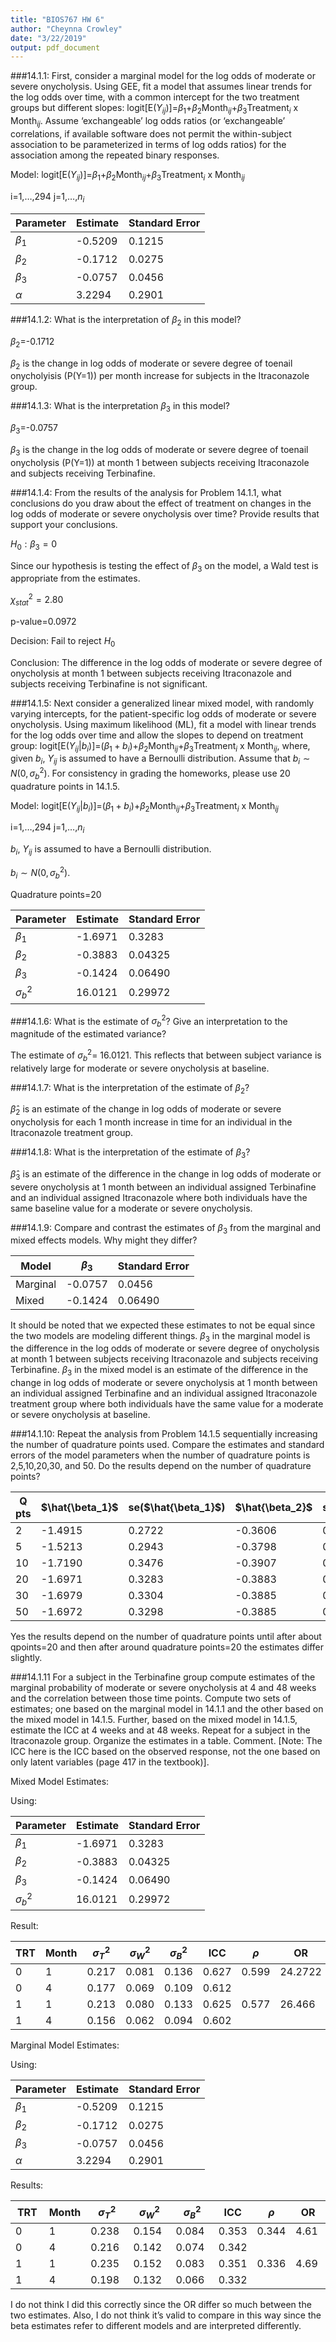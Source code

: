 ```yaml
---
title: "BIOS767 HW 6"
author: "Cheynna Crowley"
date: "3/22/2019"
output: pdf_document
---
```



###14.1.1: First, consider a marginal model for the log odds of moderate or severe onycholysis. Using GEE, fit a model that assumes linear trends for the log odds over time, with a common intercept for the two treatment groups but different slopes: logit[E($Y_{ij}$)]=$\beta_1$+$\beta_2$Month$_{ij}$+$\beta_3$Treatment$_i$ x Month$_{ij}$. Assume 'exchangeable' log odds ratios (or 'exchangeable' correlations, if available software does not permit the within-subject association to be parameterized in terms of log odds ratios) for the association among the repeated binary responses.

Model: logit[E($Y_{ij}$)]=$\beta_1$+$\beta_2$Month$_{ij}$+$\beta_3$Treatment$_i$ x Month$_{ij}$

i=1,...,294 j=1,...,$n_i$

|Parameter | Estimate | Standard Error |
|----------|----------|----------------|
| $\beta_1$| -0.5209  | 0.1215         |
| $\beta_2$| -0.1712  | 0.0275         |
|$\beta_3$ | -0.0757  | 0.0456         |
| $\alpha$ | 3.2294   | 0.2901         |

###14.1.2: What is the interpretation of $\beta_2$ in this model?

$\beta_2$=-0.1712 

$\beta_2$ is the change in log odds of moderate or severe degree of toenail onycholyisis (P(Y=1)) per month increase for subjects in the Itraconazole group. 

###14.1.3: What is the interpretation $\beta_3$ in this model?

$\beta_3$=-0.0757  

$\beta_3$ is the change in the log odds of moderate or severe degree of toenail onycholysis (P(Y=1)) at month 1 between subjects receiving Itraconazole and subjects receiving Terbinafine.

###14.1.4: From the results of the analysis for Problem 14.1.1, what conclusions do you draw about the effect of treatment on changes in the log odds of moderate or severe onycholysis over time? Provide results that support your conclusions.

$H_0:\beta_3=0$

Since our hypothesis is testing the effect of $\beta_3$ on the model, a Wald test is appropriate from the estimates.

$\chi_{stat}^2=2.80$

p-value=0.0972

Decision: Fail to reject $H_0$

Conclusion: The difference in the log odds of moderate or severe degree of onycholysis at month 1 between subjects receiving Itraconazole and subjects receiving Terbinafine is not significant. 

###14.1.5: Next consider a generalized linear mixed model, with randomly varying intercepts, for the patient-specific log odds of moderate or severe onycholysis. Using maximum likelihood (ML), fit a model with linear trends for the log odds over time and allow the slopes to depend on treatment group: logit[E($Y_{ij}|b_i$)]=($\beta_1+b_i$)+$\beta_2$Month$_{ij}$+$\beta_3$Treatment$_i$ x Month$_{ij}$, where, given $b_i$, $Y_{ij}$ is assumed to have a Bernoulli distribution. Assume that $b_i \sim N(0,\sigma_b^2).$ For consistency in grading the homeworks, please use 20 quadrature points in 14.1.5.

Model: logit[E($Y_{ij}|b_i$)]=($\beta_1+b_i$)+$\beta_2$Month$_{ij}$+$\beta_3$Treatment$_i$ x Month$_{ij}$

i=1,...,294 j=1,...,$n_i$

$b_i$, $Y_{ij}$ is assumed to have a Bernoulli distribution.

$b_i \sim N(0,\sigma_b^2).$

Quadrature points=20

|Parameter     | Estimate | Standard Error |
|--------------|----------|----------------|
| $\beta_1$    | -1.6971  | 0.3283         |
| $\beta_2$    | -0.3883  | 0.04325        |
|$\beta_3$     | -0.1424  | 0.06490        |
| $\sigma^2_b$ | 16.0121  | 0.29972        |


###14.1.6: What is the estimate of $\sigma_b^2$? Give an interpretation to the magnitude of the estimated variance?

The estimate of $\sigma^2_b$= 16.0121. This reflects that between subject variance is relatively large for moderate or severe onycholysis at baseline.

###14.1.7: What is the interpretation of the estimate of $\beta_2$?

$\hat{\beta}_2$ is an estimate of the change in log odds of moderate or severe onycholysis for each 1 month increase in time for an individual in the Itraconazole treatment group.

###14.1.8: What is the interpretation of the estimate of $\beta_3$?

$\hat{\beta}_3$ is an estimate of the difference in the change in log odds of moderate or severe onycholysis at 1 month between an individual assigned Terbinafine and an individual assigned Itraconazole where both individuals have the same baseline value for a moderate or severe onycholysis.

###14.1.9: Compare and contrast the estimates of $\beta_3$ from the marginal and mixed effects models. Why might they differ?

|Model     | $\beta_3$| Standard Error |
|----------|----------|----------------|
| Marginal | -0.0757  | 0.0456         |
| Mixed    | -0.1424  | 0.06490        |

It should be noted that we expected these estimates to not be equal since the two models are modeling different things. $\beta_3$ in the marginal model is the difference in the log odds of moderate or severe degree of onycholysis at month 1 between subjects receiving Itraconazole and subjects receiving Terbinafine. $\beta_3$ in the mixed model is an estimate of the difference in the change in log odds of moderate or severe onycholysis at 1 month between an individual assigned Terbinafine and an individual assigned Itraconazole treatment group where both individuals have the same value for a moderate or severe onycholysis at baseline. 


###14.1.10: Repeat the analysis from Problem 14.1.5 sequentially increasing the number of quadrature points used. Compare the estimates and standard errors of the model parameters when the number of quadrature points is 2,5,10,20,30, and 50. Do the results depend on the number of quadrature points?

| Q pts  | $\hat{\beta_1}$ | se($\hat{\beta_1}$) | $\hat{\beta_2}$ | se($\hat{\beta_2}$) | $\hat{\beta_3}$ | se($\hat{\beta_3}$) | $\hat{\sigma_b}$ | se($\hat{\sigma_b}$)|  
|--------|-----------------|---------------------|-----------------|---------------------|-----------------|---------------------|------------------|---------------------|
|  2     | -1.4915         | 0.2722              |-0.3606          | 0.03961             | -0.1303         | 0.05892             |10.5305           | 1.6140              | 
|  5     |-1.5213          |0.2943               |-0.3798          |0.04224              |-0.1387          |0.06287              |13.6155           |2.4833               |
|  10    | -1.7190         |0.3476               |-0.3907          |0.04380              |-0.1432          |0.06535              |16.4887           |3.4316               |
|  20    | -1.6971         |0.3283               |-0.3883          |0.04325              |-0.1424          |0.06490              |16.0121           |2.9972               |
|  30    |-1.6979          |0.3304               |-0.3885          |0.04332              |-0.1424          |0.06494              |16.0468           |3.0525               |
|  50    |-1.6972          |0.3298               |-0.3885          |0.04330              |-0.1424          |0.06493              |16.0349           |3.0395               |



Yes the results depend on the number of quadrature points until after about qpoints=20 and then after around quadrature points=20 the estimates differ slightly.


###14.1.11 For a subject in the Terbinafine group compute estimates of the marginal probability of moderate or severe onycholysis at 4 and 48 weeks and the correlation between those time points. Compute two sets of estimates; one based on the marginal model in 14.1.1 and the other based on the mixed model in 14.1.5. Further, based on the mixed model in 14.1.5, estimate the ICC at 4 weeks and at 48 weeks. Repeat for a subject in the Itraconazole group. Organize the estimates in a table. Comment. [Note: The ICC here is the ICC based on the observed response, not the one based on only latent variables (page 417 in the textbook)].


Mixed Model Estimates:

Using: 

|Parameter     | Estimate | Standard Error |
|--------------|----------|----------------|
| $\beta_1$    | -1.6971  | 0.3283         |
| $\beta_2$    | -0.3883  | 0.04325        |
|$\beta_3$     | -0.1424  | 0.06490        |
| $\sigma^2_b$ | 16.0121  | 0.29972        |


Result:

| TRT       | Month    | $\sigma^2_T$ | $\sigma^2_W$ |$\sigma^2_B$ | ICC  | $\rho$  | OR        |
|-----------|----------|--------------|--------------|-------------|------|---------|-----------|
| 0         | 1        | 0.217        | 0.081        | 0.136       | 0.627| 0.599   |24.2722    |
| 0         | 4        | 0.177        | 0.069        | 0.109       | 0.612|         |           |
| 1         | 1        | 0.213        | 0.080        | 0.133       | 0.625| 0.577   | 26.466    |
| 1         | 4        | 0.156        | 0.062        | 0.094       | 0.602|         |           |




Marginal Model Estimates:

Using: 

|Parameter | Estimate | Standard Error |
|----------|----------|----------------|
| $\beta_1$| -0.5209  | 0.1215         |
| $\beta_2$| -0.1712  | 0.0275         |
|$\beta_3$ | -0.0757  | 0.0456         |
| $\alpha$ | 3.2294   | 0.2901         |


Results:

| TRT       | Month    | $\sigma^2_T$ | $\sigma^2_W$ | $\sigma^2_B$ | ICC  | $\rho$  | OR        |
|-----------|----------|--------------|--------------|--------------|------|---------|-----------|
| 0         | 1        | 0.238        | 0.154        | 0.084        | 0.353| 0.344   | 4.61      |
| 0         | 4        | 0.216        | 0.142        | 0.074        | 0.342|         |           |
| 1         | 1        | 0.235        | 0.152        | 0.083        | 0.351| 0.336   | 4.69      |
| 1         | 4        | 0.198        | 0.132        | 0.066        | 0.332|         |           |


I do not think I did this correctly since the OR differ so much between the two estimates. Also, I do not think it's valid to compare in this way since the beta estimates refer to different models and are interpreted differently.